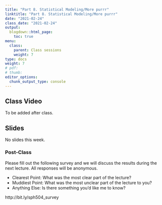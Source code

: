 ```yaml
---
title: "Part 8. Statistical Modeling/More purrr"
linktitle: "Part 8. Statistical Modeling/More purrr"
date: "2021-02-24"
class_date: "2021-02-24"
output:
  blogdown::html_page:
    toc: true
menu:
  class:
    parent: Class sessions
    weight: 7
type: docs
weight: 7
# pdf: 
# thumb: 
editor_options: 
  chunk_output_type: console
---
```


## Class Video

To be added after class.

## Slides

No slides this week.


### Post-Class

Please fill out the following survey and we will discuss the results during the next lecture. All responses will be anonymous.

- Clearest Point: What was the most clear part of the lecture?
- Muddiest Point: What was the most unclear part of the lecture to you?
- Anything Else: Is there something you'd like me to know?

http://bit.ly/sph504_survey

